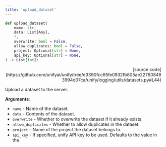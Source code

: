 ```yaml
---
title: 'upload_dataset'
---
```


```python
def upload_dataset(
    name: str,
    data: List[Any],
    *,
    overwrite: bool = False,
    allow_duplicates: bool = False,
    project: Optional[str] = None,
    api_key: Optional[str] = None,
) -> List[int]:
```

<p align="right">[source code](https://github.com/unifyai/unify/tree/e3390fcc95fe0932fb805ae227908493994d07ca/unify/logging/utils/datasets.py#L44)</p>

Upload a dataset to the server.

**Arguments**:

- `name` - Name of the dataset.
- `data` - Contents of the dataset.
- `overwrite` - Whether to overwrite the dataset if it already exists.
- `allow_duplicates` - Whether to allow duplicates in the dataset.
- `project` - Name of the project the dataset belongs to.
- `api_key` - If specified, unify API key to be used. Defaults to the value in the